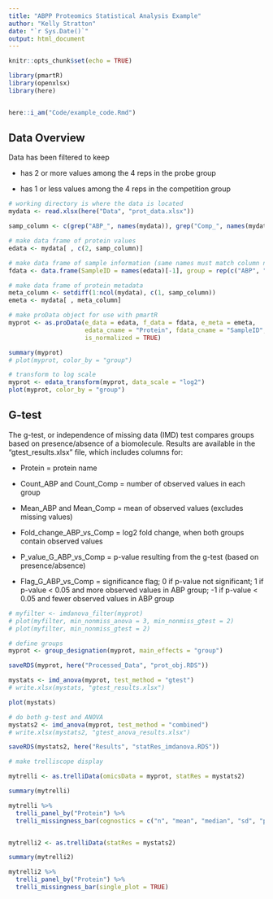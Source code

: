 ```yaml
---
title: "ABPP Proteomics Statistical Analysis Example"
author: "Kelly Stratton"
date: "`r Sys.Date()`"
output: html_document
---
```


```r
knitr::opts_chunk$set(echo = TRUE)

library(pmartR)
library(openxlsx)
library(here)


here::i_am("Code/example_code.Rmd")
```

## Data Overview

Data has been filtered to keep

- has 2 or more values among the 4 reps in the probe group

- has 1 or less values among the 4 reps in the competition group

```r
# working directory is where the data is located
mydata <- read.xlsx(here("Data", "prot_data.xlsx"))

samp_column <- c(grep("ABP_", names(mydata)), grep("Comp_", names(mydata)))

# make data frame of protein values
edata <- mydata[ , c(2, samp_column)]

# make data frame of sample information (same names must match column names in edata)
fdata <- data.frame(SampleID = names(edata)[-1], group = rep(c("ABP", "Comp"), each = 4))

# make data frame of protein metadata
meta_column <- setdiff(1:ncol(mydata), c(1, samp_column))
emeta <- mydata[ , meta_column]

# make proData object for use with pmartR
myprot <- as.proData(e_data = edata, f_data = fdata, e_meta = emeta, 
                     edata_cname = "Protein", fdata_cname = "SampleID", emeta_cname = "Protein",
                     is_normalized = TRUE)

summary(myprot)
# plot(myprot, color_by = "group")

# transform to log scale
myprot <- edata_transform(myprot, data_scale = "log2")
plot(myprot, color_by = "group")
```

## G-test

The g-test, or independence of missing data (IMD) test compares groups based on presence/absence of a biomolecule. Results are available in the "gtest_results.xlsx" file, which includes columns for:

- Protein = protein name

- Count_ABP and Count_Comp = number of observed values in each group

- Mean_ABP and Mean_Comp = mean of observed values (excludes missing values)

- Fold_change_ABP_vs_Comp = log2 fold change, when both groups contain observed values

- P_value_G_ABP_vs_Comp = p-value resulting from the g-test (based on presence/absence)

- Flag_G_ABP_vs_Comp = significance flag; 0 if p-value not significant; 1 if p-value < 0.05 and more observed values in ABP group; -1 if p-value < 0.05 and fewer observed values in ABP group

```r
# myfilter <- imdanova_filter(myprot)
# plot(myfilter, min_nonmiss_anova = 3, min_nonmiss_gtest = 2)
# plot(myfilter, min_nonmiss_gtest = 2)

# define groups
myprot <- group_designation(myprot, main_effects = "group")

saveRDS(myprot, here("Processed_Data", "prot_obj.RDS"))

mystats <- imd_anova(myprot, test_method = "gtest")
# write.xlsx(mystats, "gtest_results.xlsx")

plot(mystats)

# do both g-test and ANOVA
mystats2 <- imd_anova(myprot, test_method = "combined")
# write.xlsx(mystats2, "gtest_anova_results.xlsx")

saveRDS(mystats2, here("Results", "statRes_imdanova.RDS"))
```

```r
# make trelliscope display

mytrelli <- as.trelliData(omicsData = myprot, statRes = mystats2)

summary(mytrelli)

mytrelli %>% 
  trelli_panel_by("Protein") %>%
  trelli_missingness_bar(cognostics = c("n", "mean", "median", "sd", "p_value", "fold_change"), single_plot = TRUE)


mytrelli2 <- as.trelliData(statRes = mystats2)

summary(mytrelli2)

mytrelli2 %>% 
  trelli_panel_by("Protein") %>%
  trelli_missingness_bar(single_plot = TRUE)

```

